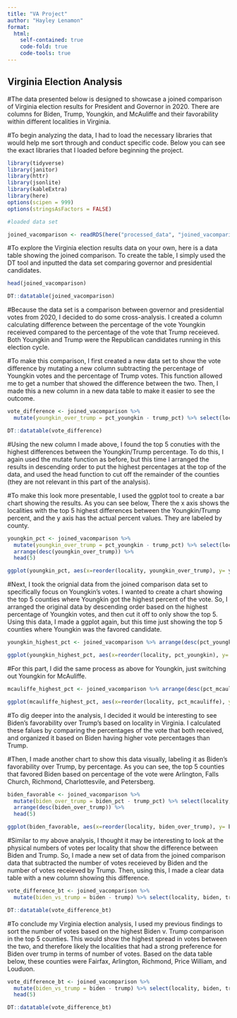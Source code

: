 ```yaml
---
title: "VA Project"
author: "Hayley Lenamon"
format:
  html:
    self-contained: true
    code-fold: true
    code-tools: true
---
```


## Virginia Election Analysis ##

#The data presented below is designed to showcase a joined comparison of Virginia election results for President and Governor in 2020. There are columns for Biden, Trump, Youngkin, and McAuliffe and their favorability within different localities in Virginia. 

#To begin analyzing the data, I had to load the necessary libraries that would help me sort through and conduct specific code. Below you can see the exact libraries that I loaded before beginning the project.  

```r

library(tidyverse)
library(janitor)
library(httr)
library(jsonlite)
library(kableExtra)
library(here)
options(scipen = 999)
options(stringsAsFactors = FALSE)

#loaded data set

joined_vacomparison <- readRDS(here("processed_data", "joined_vacomparison.rds"))

```

#To explore the Virginia election results data on your own, here is a data table showing the joined comparison. To create the table, I simply used the DT tool and inputted the data set comparing governor and presidential candidates. 

```r
head(joined_vacomparison)

DT::datatable(joined_vacomparison)
```

#Because the data set is a comparison between governor and presidential votes from 2020, I decided to do some cross-analysis. I created a column calculating difference between the percentage of the vote Youngkin receieved compared to the percentage of the vote that Trump receieved. Both Youngkin and Trump were the Republican candidates running in this election cycle. 

#To make this comparison, I first created a new data set to show the vote difference by mutating a new column subtracting the percentage of Youngkin votes and the percentage of Trump votes. This function allowed me to get a number that showed the difference between the two. Then, I made this a new column in a new data table to make it easier to see the outcome. 

```r
vote_difference <- joined_vacomparison %>%
  mutate(youngkin_over_trump = pct_youngkin - trump_pct) %>% select(locality, pct_youngkin, trump_pct, youngkin_over_trump)

DT::datatable(vote_difference)
```

#Using the new column I made above, I found the top 5 conuties with the highest differences between the Youngkin/Trump percentage. To do this, I again used the mutate function as before, but this time I arranged the results in descending order to put the highest percentages at the top of the data, and used the head function to cut off the remainder of the counties (they are not relevant in this part of the analysis). 

#To make this look more presentable, I used the ggplot tool to create a bar chart showing the results. As you can see below, There the x axis shows the localities with the top 5 highest differences between the Youngkin/Trump percent, and the y axis has the actual percent values. They are labeled by county. 
```r
youngkin_pct <- joined_vacomparison %>%
  mutate(youngkin_over_trump = pct_youngkin - trump_pct) %>% select(locality, pct_youngkin, trump_pct, youngkin_over_trump) %>%
  arrange(desc(youngkin_over_trump)) %>%
  head(5)

ggplot(youngkin_pct, aes(x=reorder(locality, youngkin_over_trump), y= youngkin_over_trump)) + geom_col() + scale_y_continuous(name="pct Youngkin over Trump") + scale_x_discrete(name = "localities") + theme(axis.text.x = element_text(angle = 5))

```

#Next, I took the orignial data from the joined comparison data set to specifically focus on Youngkin's votes. I wanted to create a chart showing the top 5 counties where Youngkin got the highest percent of the vote. So, I arranged the original data by descending order based on the highest percentage of Youngkin votes, and then cut it off to only show the top 5. Using this data, I made a ggplot again, but this time just showing the top 5 counties where Youngkin was the favored candidate. 

```r
youngkin_highest_pct <- joined_vacomparison %>% arrange(desc(pct_youngkin)) %>% head(5)

ggplot(youngkin_highest_pct, aes(x=reorder(locality, pct_youngkin), y= pct_youngkin)) + geom_col() + scale_y_continuous(name="pct of Youngkin Vote") + scale_x_discrete(name = "localities") + theme(axis.text.x = element_text(angle = 5))

```

#For this part, I did the same process as above for Youngkin, just switching out Youngkin for McAuliffe. 

```r
mcauliffe_highest_pct <- joined_vacomparison %>% arrange(desc(pct_mcauliffe)) %>% head(5)

ggplot(mcauliffe_highest_pct, aes(x=reorder(locality, pct_mcauliffe), y= pct_mcauliffe)) + geom_col() + scale_y_continuous(name="pct of Mcauliffe Vote") + scale_x_discrete(name = "localities") + theme(axis.text.x = element_text(angle = 5))
```

#To dig deeper into the analysis, I decided it would be interesting to see Biden's favorability over Trump's based on locality in Virginia. I calculated these falues by comparing the percentages of the vote that both received, and organized it based on Biden having higher vote percentages than Trump. 

#Then, I made another chart to show this data visually, labeling it as Biden's favorability over Trump, by percentage. As you can see, the top 5 counties that favored Biden based on percentage of the vote were Arlington, Falls Church, Richmond, Charlottesvile, and Petersberg. 

```r
biden_favorable <- joined_vacomparison %>%
  mutate(biden_over_trump = biden_pct - trump_pct) %>% select(locality, biden_pct, trump_pct, biden_over_trump) %>%
  arrange(desc(biden_over_trump)) %>%
  head(5)

ggplot(biden_favorable, aes(x=reorder(locality, biden_over_trump), y= biden_over_trump)) + geom_col() + scale_y_continuous(name="Biden Favorability over Trump by %") + scale_x_discrete(name = "localities") + theme(axis.text.x = element_text(angle = 5))
```

#Similar to my above analysis, I thought it may be interesting to look at the physical numbers of votes per locality that show the difference between Biden and Trump. So, I made a new set of data from the joined comparison data that subtracted the number of votes receieved by Biden and the number of votes receieved by Trump. Then, using this, I made a clear data table with a new column showing this difference. 

```r
vote_difference_bt <- joined_vacomparison %>%
  mutate(biden_vs_trump = biden - trump) %>% select(locality, biden, trump, biden_vs_trump)

DT::datatable(vote_difference_bt)
```

#To conclude my Virginia election analysis, I used my previous findings to sort the number of votes based on the highest Biden v. Trump comparison in the top 5 counties. This would show the highest spread in votes between the two, and therefore likely the localities that had a strong preference for Biden over trump in terms of number of votes. Based on the data table below, these counties were Fairfax, Arlington, Richmond, Price William, and Louduon.  
```r
vote_difference_bt <- joined_vacomparison %>%
  mutate(biden_vs_trump = biden - trump) %>% select(locality, biden, trump, biden_vs_trump) %>% arrange(desc(biden_vs_trump)) %>%
  head(5)

DT::datatable(vote_difference_bt)
```
